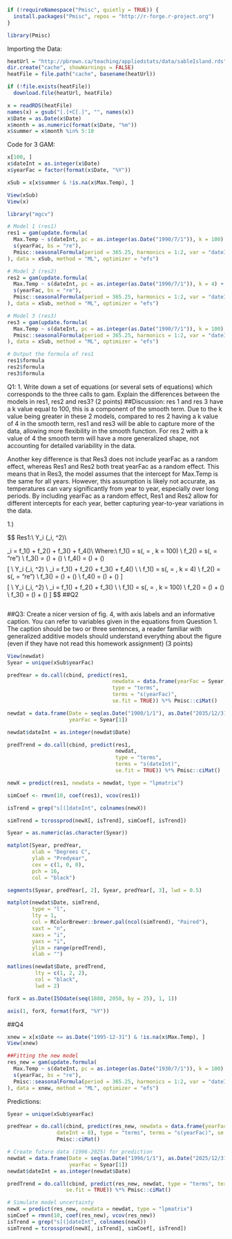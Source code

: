 ```r
if (!requireNamespace("Pmisc", quietly = TRUE)) {
  install.packages("Pmisc", repos = "http://r-forge.r-project.org")
}

library(Pmisc)
```

Importing the Data:
```r
heatUrl = "http://pbrown.ca/teaching/appliedstats/data/sableIsland.rds"
dir.create("cache", showWarnings = FALSE)
heatFile = file.path("cache", basename(heatUrl))

if (!file.exists(heatFile)) 
  download.file(heatUrl, heatFile)

x = readRDS(heatFile)
names(x) = gsub("[.]+C[.]", "", names(x))
x$Date = as.Date(x$Date)
x$month = as.numeric(format(x$Date, "%m"))
x$summer = x$month %in% 5:10
```

Code for 3 GAM:
```r
x[100, ]
x$dateInt = as.integer(x$Date)
x$yearFac = factor(format(x$Date, "%Y"))

xSub = x[x$summer & !is.na(x$Max.Temp), ]

View(xSub)
View(x)

library("mgcv")

# Model 1 (res1)
res1 = gam(update.formula(
  Max.Temp ~ s(dateInt, pc = as.integer(as.Date("1990/7/1")), k = 100) + 
  s(yearFac, bs = "re"), 
  Pmisc::seasonalFormula(period = 365.25, harmonics = 1:2, var = "dateInt")
), data = xSub, method = "ML", optimizer = "efs")

# Model 2 (res2)
res2 = gam(update.formula(
  Max.Temp ~ s(dateInt, pc = as.integer(as.Date("1990/7/1")), k = 4) + 
  s(yearFac, bs = "re"), 
  Pmisc::seasonalFormula(period = 365.25, harmonics = 1:2, var = "dateInt")
), data = xSub, method = "ML", optimizer = "efs")

# Model 3 (res3)
res3 = gam(update.formula(
  Max.Temp ~ s(dateInt, pc = as.integer(as.Date("1990/7/1")), k = 100), 
  Pmisc::seasonalFormula(period = 365.25, harmonics = 1:2, var = "dateInt")
), data = xSub, method = "ML", optimizer = "efs")

# Output the formula of res1
res1$formula
res2$formula
res3$formula

```

Q1: 1. Write down a set of equations (or several sets of equations) which corresponds to the three calls to gam.
Explain the differences between the models in res1, res2 and res3? (2 points)
##Discussion: 
res 1 and res 3 have a k value equal to 100, this is a component of the smooth term. Due to the k value being greater
in these 2 models, compared to res 2 having a k value of 4 in the smooth term, res1 and res3 will be able to capture more
of the data, allowing more flexibility in the smooth function. For res 2 with a k value of 4 the smooth term will have a more generalized shape, not accounting for detailed variability in the data.

Another key difference is that Res3 does not include yearFac as a random effect, whereas Res1 and Res2 both treat yearFac as a random effect. This means that in Res3, the model assumes that the intercept for Max.Temp is the same for all years. However, this assumption is likely not accurate, as temperatures can vary significantly from year to year, especially over long periods. By including yearFac as a random effect, Res1 and Res2 allow for different intercepts for each year, better capturing year-to-year variations in the data.

1.)


$$
Res1:\\ 
Y_i \sim \mathcal{N}(\mu_i, \sigma^2)\\

\mu_i = f_1(\text{dateInt}) + f_2(\text{yearFac}) + f_3(\text{seasonal1}) + f_4(\text{seasonal2})\\
Where:\\
f_1(\text{dateInt}) = s(\text{dateInt}, \text{pc} = \text{as.integer(as.Date("1990/7/1"))}, k = 100) \\
f_2(\text{yearFac}) = s(\text{yearFac}, \text{bs} = "re") \\
f_3(\text{seasonal1}) = \sin\left(\frac{\pi \cdot \text{dateInt}}{182.625}\right) + \cos\left(\frac{\pi \cdot \text{dateInt}}{182.625}\right) \\
f_4(\text{seasonal2}) = \sin\left(\frac{\pi \cdot \text{dateInt}}{91.3125}\right) + \cos\left(\frac{\pi \cdot \text{dateInt}}{91.3125}\right)
$$
$$
\[
\text{Res2:} \\
Y_i \sim \mathcal{N}(\mu_i, \sigma^2) \\
\mu_i = f_1(\text{dateInt}) + f_2(\text{yearFac}) + f_3(\text{seasonal1}) + f_4(\text{seasonal2}) \\
\text{Where:} \\
f_1(\text{dateInt}) = s(\text{dateInt}, \text{pc} = \text{as.integer(as.Date("1990/7/1"))}, k = 4) \\
f_2(\text{yearFac}) = s(\text{yearFac}, \text{bs} = "re") \\
f_3(\text{seasonal1}) = \sin\left(\frac{\pi \cdot \text{dateInt}}{182.625}\right) + \cos\left(\frac{\pi \cdot \text{dateInt}}{182.625}\right) \\
f_4(\text{seasonal2}) = \sin\left(\frac{\pi \cdot \text{dateInt}}{91.3125}\right) + \cos\left(\frac{\pi \cdot \text{dateInt}}{91.3125}\right)
\]
$$
$$
\[
\text{Res3:} \\
Y_i \sim \mathcal{N}(\mu_i, \sigma^2) \\
\mu_i = f_1(\text{dateInt}) + f_2(\text{seasonal1}) + f_3(\text{seasonal2}) \\
\text{Where:} \\
f_1(\text{dateInt}) = s(\text{dateInt}, \text{pc} = \text{as.integer(as.Date("1990/7/1"))}, k = 100) \\
f_2(\text{seasonal1}) = \sin\left(\frac{\pi \cdot \text{dateInt}}{182.625}\right) + \cos\left(\frac{\pi \cdot \text{dateInt}}{182.625}\right) \\
f_3(\text{seasonal2}) = \sin\left(\frac{\pi \cdot \text{dateInt}}{91.3125}\right) + \cos\left(\frac{\pi \cdot \text{dateInt}}{91.3125}\right)
\]
$$
##Q2

```r

```

##Q3: 
Create a nicer version of fig. 4, with axis labels and an informative caption. You can refer to variables
given in the equations from Question 1. The caption should be two or three sentences, a reader familiar
with generalized additive models should understand everything about the figure (even if they have not
read this homework assignment) (3 points)
```r
View(newdat)
Syear = unique(xSub$yearFac)

predYear = do.call(cbind, predict(res1, 
                                  newdata = data.frame(yearFac = Syear, dateInt = 0), 
                                  type = "terms", 
                                  terms = "s(yearFac)", 
                                  se.fit = TRUE)) %*% Pmisc::ciMat()

newdat = data.frame(Date = seq(as.Date("1900/1/1"), as.Date("2035/12/31"), by = "2 weeks"), 
                    yearFac = Syear[1])

newdat$dateInt = as.integer(newdat$Date)

predTrend = do.call(cbind, predict(res1, 
                                   newdat, 
                                   type = "terms", 
                                   terms = "s(dateInt)", 
                                   se.fit = TRUE)) %*% Pmisc::ciMat()

newX = predict(res1, newdata = newdat, type = "lpmatrix")

simCoef <- rmvn(10, coef(res1), vcov(res1))

isTrend = grep("s[(]dateInt", colnames(newX))

simTrend = tcrossprod(newX[, isTrend], simCoef[, isTrend])

Syear = as.numeric(as.character(Syear))

matplot(Syear, predYear, 
        xlab = "Degrees C",
        ylab = "Predyear",
        cex = c(1, 0, 0), 
        pch = 16,
        col = "black")

segments(Syear, predYear[, 2], Syear, predYear[, 3], lwd = 0.5)

matplot(newdat$Date, simTrend, 
        type = "l", 
        lty = 1, 
        col = RColorBrewer::brewer.pal(ncol(simTrend), "Paired"), 
        xaxt = "n", 
        xaxs = "i", 
        yaxs = "i", 
        ylim = range(predTrend),
        xlab = "")

matlines(newdat$Date, predTrend, 
         lty = c(1, 2, 2), 
         col = "black", 
         lwd = 2)

forX = as.Date(ISOdate(seq(1880, 2050, by = 25), 1, 1))

axis(1, forX, format(forX, "%Y"))

```

##Q4
```r
xnew = x[x$Date <= as.Date("1995-12-31") & !is.na(x$Max.Temp), ]
View(xnew)

##Fitting the new model
res_new = gam(update.formula(
  Max.Temp ~ s(dateInt, pc = as.integer(as.Date("1930/7/1")), k = 100) + 
  s(yearFac, bs = "re"), 
  Pmisc::seasonalFormula(period = 365.25, harmonics = 1:2, var = "dateInt")
), data = xnew, method = "ML", optimizer = "efs")
```

Predictions:
```r
Syear = unique(xSub$yearFac)

predYear = do.call(cbind, predict(res_new, newdata = data.frame(yearFac = Syear,
                dateInt = 0), type = "terms", terms = "s(yearFac)", se.fit = TRUE)) %*%
                Pmisc::ciMat()

# Create future data (1996-2025) for prediction
newdat = data.frame(Date = seq(as.Date("1996/1/1"), as.Date("2025/12/31"), by = "2 weeks"),
                    yearFac = Syear[1])
newdat$dateInt = as.integer(newdat$Date)

predTrend = do.call(cbind, predict(res_new, newdat, type = "terms", terms = "s(dateInt)",
                   se.fit = TRUE)) %*% Pmisc::ciMat()

# Simulate model uncertainty
newX = predict(res_new, newdata = newdat, type = "lpmatrix")
simCoef = rmvn(10, coef(res_new), vcov(res_new))
isTrend = grep("s[(]dateInt", colnames(newX))
simTrend = tcrossprod(newX[, isTrend], simCoef[, isTrend])

```
